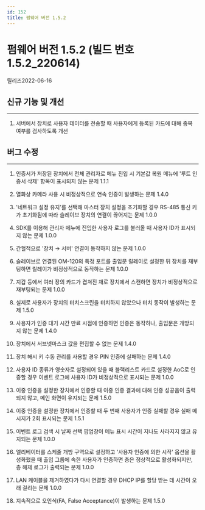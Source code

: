 ```yaml
---
id: 152
title: 펌웨어 버전 1.5.2
---
```


# 펌웨어 버전 1.5.2 (빌드 번호1.5.2_220614)

릴리즈<Separator/>2022-06-16

## 신규 기능 및 개선

---

1. 서버에서 장치로 사용자 데이터를 전송할 때 사용자에게 등록된 카드에 대해 중복 여부를 검사하도록 개선

## 버그 수정

---

<BugLists>

1. 인증서가 저장된 장치에서 전체 관리자로 메뉴 진입 시 기본값 복원 메뉴에 '루트 인증서 삭제' 항목이 표시되지 않는 문제 <Badge>1.1.1</Badge>

1. 열화상 카메라 사용 시 비정상적으로 연속 인증이 발생하는 문제 <Badge>1.4.0</Badge>

1. '네트워크 설정 유지'를 선택해 마스터 장치 설정을 초기화할 경우 RS-485 통신 키가 초기화됨에 따라 슬레이브 장치의 연결이 끊어지는 문제 <Badge>1.0.0</Badge>

1. SDK를 이용해 관리자 메뉴에 진입한 사용자 로그를 불러올 때 사용자 ID가 표시되지 않는 문제 <Badge>1.0.0</Badge>

1. 간헐적으로 '장치 → 서버' 연결이 동작하지 않는 문제 <Badge>1.0.0</Badge>

1. 슬레이브로 연결된 OM-120의 특정 포트를 출입문 릴레이로 설정한 뒤 장치를 재부팅하면 릴레이가 비정상적으로 동작하는 문제 <Badge>1.0.0</Badge>

1. 지갑 등에서 여러 장의 카드가 겹쳐진 채로 장치에서 스캔하면 장치가 비정상적으로 재부팅되는 문제 <Badge>1.0.0</Badge>

1. 실제로 사용자가 장치의 터치스크린을 터치하지 않았으나 터치 동작이 발생하는 문제 <Badge>1.5.0</Badge>

1. 사용자가 인증 대기 시간 만료 시점에 인증하면 인증은 동작하나, 출입문은 개방되지 않는 문제 <Badge>1.4.0</Badge>

1. 장치에서 서브넷마스크 값을 편집할 수 없는 문제 <Badge>1.4.0</Badge>

1. 장치 해시 키 수동 관리를 사용할 경우 PIN 인증에 실패하는 문제 <Badge>1.4.0</Badge>

1. 사용자 ID 종류가 영숫자로 설정되어 있을 때 블랙리스트 카드로 설정한 AoC로 인증할 경우 이벤트 로그에 사용자 ID가 비정상적으로 표시되는 문제 <Badge>1.0.0</Badge>

1. 이중 인증을 설정한 장치에서 인증할 때 이중 인증 결과에 대해 인증 성공음이 출력되지 않고, 메인 화면이 유지되는 문제 <Badge>1.5.0</Badge>

1. 이중 인증을 설정한 장치에서 인증할 때 두 번째 사용자가 인증 실패할 경우 실패 메시지가 2회 표시되는 문제 <Badge>1.5.1</Badge>

1. 이벤트 로그 검색 시 날짜 선택 팝업창이 메뉴 표시 시간이 지나도 사라지지 않고 유지되는 문제 <Badge>1.0.0</Badge>

1. 엘리베이터를 스케줄 개방 구역으로 설정하고 '사용자 인증에 의한 시작' 옵션을 활성화했을 때 출입 그룹에 속한 사용자가 인증하면 층은 정상적으로 활성화되지만, 층 해제 로그가 출력되는 문제 <Badge>1.0.0</Badge>

1. LAN 케이블을 제거하였다가 다시 연결할 경우 DHCP IP를 할당 받는 데 시간이 오래 걸리는 문제 <Badge>1.0.0</Badge>

1. 지속적으로 오인식(FA, False Acceptance)이 발생하는 문제 <Badge>1.5.0</Badge>

</BugLists>